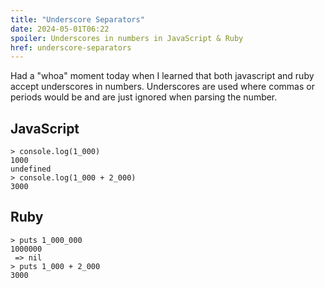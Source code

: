 ```yaml
---
title: "Underscore Separators"
date: 2024-05-01T06:22
spoiler: Underscores in numbers in JavaScript & Ruby
href: underscore-separators
---
```

Had a "whoa" moment today when I learned that both javascript and ruby accept underscores in numbers. Underscores are used where commas or periods would be and are just ignored when parsing the number.
## JavaScript 
```
> console.log(1_000)
1000
undefined
> console.log(1_000 + 2_000)
3000
```
## Ruby
```
> puts 1_000_000
1000000
 => nil
> puts 1_000 + 2_000
3000
```
